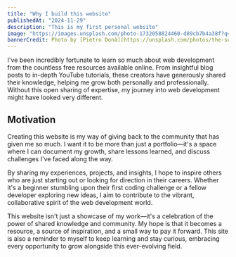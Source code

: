 ```yaml
---
title: "Why I build this website"
publishedAt: "2024-11-29"
description: "This is my first personal website"
image: "https://images.unsplash.com/photo-1732058824460-d89cb7b4a38f?q=80&w=2072&auto=format&fit=crop&ixlib=rb-4.0.3&ixid=M3wxMjA3fDB8MHxwaG90by1wYWdlfHx8fGVufDB8fHx8fA%3D%3D"
bannerCredit: Photo by [Pietro Donà](https://unsplash.com/photos/the-sun-is-setting-over-a-beach-with-mountains-in-the-background-rPFwyWaie7w)
---
```


I've been incredibly fortunate to learn so much about web development from the countless free resources available online. From insightful blog posts to in-depth YouTube tutorials, these creators have generously shared their knowledge, helping me grow both personally and professionally. Without this open sharing of expertise, my journey into web development might have looked very different.

## Motivation

Creating this website is my way of giving back to the community that has given me so much. I want it to be more than just a portfolio—it's a space where I can document my growth, share lessons learned, and discuss challenges I've faced along the way.

By sharing my experiences, projects, and insights, I hope to inspire others who are just starting out or looking for direction in their careers. Whether it's a beginner stumbling upon their first coding challenge or a fellow developer exploring new ideas, I aim to contribute to the vibrant, collaborative spirit of the web development world.

This website isn't just a showcase of my work—it's a celebration of the power of shared knowledge and community. My hope is that it becomes a resource, a source of inspiration, and a small way to pay it forward. This site is also a reminder to myself to keep learning and stay curious, embracing every opportunity to grow alongside this ever-evolving field.
